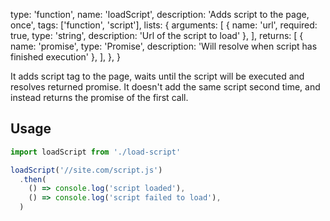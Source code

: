   type: 'function',
  name: 'loadScript',
  description: 'Adds script to the page, once',
  tags: ['function', 'script'],
  lists: {
    arguments: [
      { name: 'url', required: true, type: 'string', description: 'Url of the script to load' },
    ],
    returns: [
      { name: 'promise', type: 'Promise<void>', description: 'Will resolve when script has finished execution' },
    ],
  },
}

It adds script tag to the page, waits until the script will be executed and resolves returned promise.
It doesn't add the same script second time, and instead returns the promise of the first call.

## Usage

```js
import loadScript from './load-script'

loadScript('//site.com/script.js')
  .then(
    () => console.log('script loaded'),
    () => console.log('script failed to load'),
  )
```
